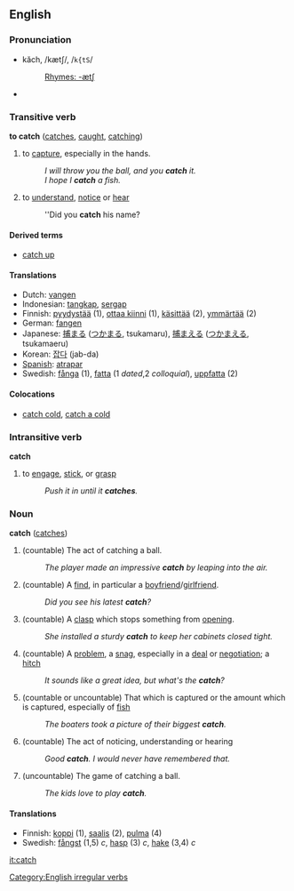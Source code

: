 ==English==
===Pronunciation===
*kăch, /kætʃ/, /<tt>k{tS</tt>/
*:[[Rhymes:English:-ætʃ|Rhymes: -ætʃ]]
*{{audio|en-us-catch.ogg|Audio (US)}}

===Transitive verb===
'''to catch''' ([[catches]], [[caught]], [[catching]])

# to [[capture]], especially in the hands.
#:''I will throw you the ball, and you '''catch''' it.''
#:''I hope I '''catch''' a fish.''
# to [[understand]], [[notice]] or [[hear]]
#:''Did you '''catch''' his name?

====Derived terms====
*[[catch up]]

==== Translations ====
*Dutch: [[vangen]]
*Indonesian: [[tangkap]], [[sergap]]
*Finnish: [[pyydystää]] (1), [[ottaa kiinni]] (1), [[käsittää]] (2), [[ymmärtää]] (2)
*German: [[fangen]]
*Japanese: [[捕まる]] ([[つかまる]], tsukamaru), [[捕まえる]] ([[つかまえる]], tsukamaeru)
*Korean: [[잡다]] (jab-da)
*[[Spanish]]: [[atrapar]]
*Swedish: [[fånga]] (1), [[fatta]] (1 ''dated'',2 ''colloquial''), [[uppfatta]] (2)

====Colocations====
*[[catch cold]], [[catch a cold]]

===Intransitive verb===
'''catch'''
#to [[engage]], [[stick]], or [[grasp]]
#:''Push it in until it '''catches'''.''

===Noun===
'''catch''' ([[catches]])

# (countable) The act of catching a ball.
#:''The player made an impressive '''catch''' by leaping into the air.''
# (countable) A [[find]], in particular a [[boyfriend]]/[[girlfriend]].
#:''Did you see his latest '''catch'''?''
# (countable) A [[clasp]] which stops something from [[open]]ing.
#:''She installed a sturdy '''catch''' to keep her cabinets closed tight.''
# (countable) A [[problem]], a [[snag]], especially in a [[deal]] or [[negotiation]]; a [[hitch]]
#:''It sounds like a great idea, but what's the '''catch'''?''
# (countable or uncountable) That which is captured or the amount which is captured, especially of [[fish]]
#:''The boaters took a picture of their biggest '''catch'''.''
#(countable) The act of noticing, understanding or hearing
#:''Good '''catch'''.  I would never have remembered that.''
#(uncountable) The game of catching a ball.
#:''The kids love to play '''catch'''.''


====Translations====
*Finnish: [[koppi]] (1), [[saalis]] (2), [[pulma]] (4)
*Swedish: [[fångst]] (1,5) ''c'', [[hasp]] (3) ''c'', [[hake]] (3,4) ''c''

[[Category:English irregular verbs]]
[[it:catch]]